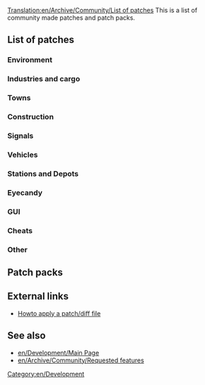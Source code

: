 [[Translation:en/Archive/Community/List of patches]]
This is a list of community made patches and patch packs.

==List of patches==

===Environment===
{{en/Archive/Community/Lop header}}
{{en/Archive/Community/Lop|Example|r00000|00000|notes}}
{{en/Archive/Community/Lop footer}}

===Industries and cargo===
===Towns===
===Construction===
===Signals===
===Vehicles===
===Stations and Depots===
===Eyecandy===
===GUI===
===Cheats===
===Other===

==Patch packs==
{{en/Archive/Community/Lop pack header}}
{{en/Archive/Community/Lop pack|Example patch pack|r123456, 1.2.3|123456|
Example patch 1<br />
Example patch 2
}}
{{en/Archive/Community/Lop pack footer}}

==External links==
* [http://www.tt-forums.net/viewtopic.php?f=33&t=21678 Howto apply a patch/diff file]

==See also==
* [[en/Development/Main Page]]
* [[en/Archive/Community/Requested features]]


[[Category:en/Development]]